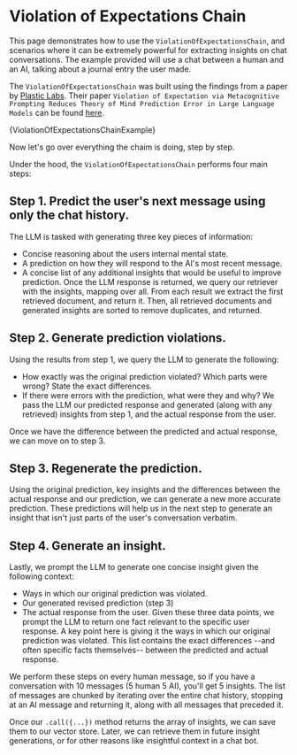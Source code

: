 # Violation of Expectations Chain

This page demonstrates how to use the `ViolationOfExpectationsChain`, and scenarios where it can be extremely powerful for extracting insights on chat conversations.
The example provided will use a chat between a human and an AI, talking about a journal entry the user made.

The `ViolationOfExpectationsChain` was built using the findings from a paper by [Plastic Labs](https://plasticlabs.ai/). Their paper `Violation of Expectation via Metacognitive Prompting Reduces
Theory of Mind Prediction Error in Large Language Models` can be found [here](https://arxiv.org/abs/2310.06983).


<CodeBlock language="typescript">
  {ViolationOfExpectationsChainExample}
</CodeBlock>

Now let's go over everything the chaim is doing, step by step.

Under the hood, the `ViolationOfExpectationsChain` performs four main steps:

## Step 1. Predict the user's next message using only the chat history.

The LLM is tasked with generating three key pieces of information:
- Concise reasoning about the users internal mental state.
- A prediction on how they will respond to the AI's most recent message.
- A concise list of any additional insights that would be useful to improve prediction.
Once the LLM response is returned, we query our retriever with the insights, mapping over all.
From each result we extract the first retrieved document, and return it.
Then, all retrieved documents and generated insights are sorted to remove duplicates, and returned.

## Step 2. Generate prediction violations.

Using the results from step 1, we query the LLM to generate the following:
- How exactly was the original prediction violated? Which parts were wrong? State the exact differences.
- If there were errors with the prediction, what were they and why?
We pass the LLM our predicted response and generated (along with any retrieved) insights from step 1, and the actual response from the user.

Once we have the difference between the predicted and actual response, we can move on to step 3.

## Step 3. Regenerate the prediction.

Using the original prediction, key insights and the differences between the actual response and our prediction, we can generate a new more accurate prediction.
These predictions will help us in the next step to generate an insight that isn't just parts of the user's conversation verbatim.

## Step 4. Generate an insight.

Lastly, we prompt the LLM to generate one concise insight given the following context:
- Ways in which our original prediction was violated.
- Our generated revised prediction (step 3)
- The actual response from the user.
Given these three data points, we prompt the LLM to return one fact relevant to the specific user response.
A key point here is giving it the ways in which our original prediction was violated. This list contains the exact differences --and often specific facts themselves-- between the predicted and actual response.


We perform these steps on every human message, so if you have a conversation with 10 messages (5 human 5 AI), you'll get 5 insights.
The list of messages are chunked by iterating over the entire chat history, stopping at an AI message and returning it, along with all messages that preceded it.

Once our `.call({...})` method returns the array of insights, we can save them to our vector store.
Later, we can retrieve them in future insight generations, or for other reasons like insightful context in a chat bot.